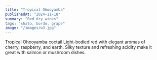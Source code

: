 ```yaml
---
title: "Tropical Ohooyamba"
publishedAt: "2024-11-18"
summary: "Red dry wines"
tags: "shato, bordo, grape"
image: "/images/w3.jpg"
---
```




Tropical Ohooyamba coctail
Light-bodied red with elegant aromas of cherry, raspberry, and earth. Silky texture and refreshing acidity make it great with salmon or mushroom dishes.